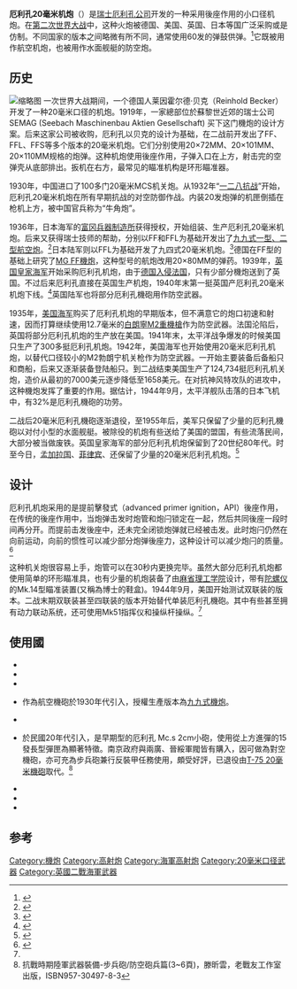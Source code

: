 {{noteTA
|G1=軍事
|G2=長度單位
|1=zh:厄利孔;zh-cn:厄利孔;zh-tw:奧瑞岡;zh-hk:歐瑞康;
|2=zh-cn:马岛战争;zh-tw:福克蘭戰爭;zh-hk:福克蘭戰爭;zh-sg:福克兰战争;
|3=zh:氣動式;zh-hans:气动式;zh-hant:氣動式;zh-cn:气动式;zh-tw:瓦斯操作;zh-hk:氣動式;zh-mo:氣動式;
|4=zh-cn:数码;zh-tw:數位;zh-hk:數碼;
|5= zh-cn:计算机;zh-hk:電腦;zh-tw:電腦;
|6=zh-hans:幻影3型;zh-hant:幻象3型;
|7=zh-hant:導彈;zh-hans:导弹;zh-cn:导弹;zh-tw:飛彈;zh-hk:導彈;
}}
{{Infobox Weapon
|name=厄利孔20毫米机炮<br />Oerlikon 20 mm cannon
|image=File:20mm gun.jpg
|image_size=300px
|caption=一门安装在英国皇家海军军舰上的厄利孔20毫米机炮
|origin= {{flag|Switzerland}}
|type=[[機炮|機炮]]
<!-- Type selection -->
|is_ranged=yes
|is_artillery=yes
<!-- Service history -->
|service= 1940–现在
|used_by=
|wars=[[第二次世界大战|第二次世界大战]] 
<!-- Production history -->
|designer=莱因霍尔德·贝克
|design_date=1939
|manufacturer={{link-en|厄利孔公司|Oerlikon Contraves}}
|unit_cost=
|production_date=1940
|number= 
|variants=[[九九式機炮|九九式機炮]]、[[MG_FF機炮|MG FF機炮]]
<!-- General specifications -->
|spec_label=
|weight='''L70:''' 全重: {{convert|68.04|kg|lk=on}}
|length= 
|part_length='''L70:''' 整体: {{convert|2210|mm|abbr=on}}<br />炮管: {{convert|1400|mm|abbr=on}}<br />膛线: {{convert|1246|mm|abbr=on}}
|width=
|height=
|diameter=
|crew=
<!-- Ranged weapon specifications --> 
|cartridge='''L70:'''20×72 mm<br />'''L85:'''20×128 mm<br />20×101 mm
|barrels= 单管、双联装、四联装
|action=[[後座作用|後座作用]]
|rate='''L70:''' 连续射速: 每分钟450发 <br />实际: 每分钟320发<br />'''L85:'''连续射速: 每分钟900至1000发之间
|velocity='''L70:''' {{convert|820|m/s|abbr=on}}
|range=[[高爆弹|高爆弹]]<br />'''L70:''' {{Convert|914|m|yd|abbr=on}}
|max_range=45°时使用高爆弹<br />'''L70:''' {{Convert|4389|m|yd|abbr=on}}
|feed= 
|sights= 
<!-- Artillery specifications -->
|breech=
|recoil=
|carriage=
|elevation= -15°到 +90°
|traverse=360°<ref name="NAVWEAP1">[http://www.navweaps.com/Weapons/WNUS_2cm-70_mk234.htm "Switzerland Oerlikon 20 mm/70 (0.79") Mark 1"] {{Wayback|url=http://www.navweaps.com/Weapons/WNUS_2cm-70_mk234.htm |date=20150627193751 }}. NavWeaps.Com. 14 January 2011. Retrieved 24 September 2011.</ref><ref name="NAVWEAP2">[http://www.navweaps.com/Weapons/WNBR_2cm-85_GAM.htm "Britain 20 mm/85 (0.79") GAM-BO1"] {{Wayback|url=http://www.navweaps.com/Weapons/WNBR_2cm-85_GAM.htm |date=20160812220523 }}. NavWeaps.Com. 21 June 2008. Retrieved 23 October 2011.</ref>
}}

'''厄利孔20毫米机炮'''（{{lang-en|Oerlikon 20 mm cannon}}）是[[瑞士|瑞士]][[萊茵金屬防空系統|厄利孔公司]]开发的一种采用後座作用的小口径机炮。在[[第二次世界大战|第二次世界大战]]中，这种火炮被德国、美国、英国、日本等国广泛采购或是仿制。不同国家的版本之间略微有所不同，通常使用60发的弹鼓供弹。<ref>{{Cite web |url=http://www.forgottenweapons.com/oerlikon-20mm-manual/ |title=Oerlikon 20mm manual |access-date=2013-06-02 |archive-date=2020-11-14 |archive-url=https://web.archive.org/web/20201114183845/https://www.forgottenweapons.com/oerlikon-20mm-manual/ |dead-url=no }}</ref>它既被用作航空机炮，也被用作水面舰艇的防空炮。

==历史==
[[File:HMS_Dido_gun.jpg|缩略图]]
{{multiple image
|align= right
|width= 150
|footer = A twin Oerlikon gun mount from the Tribal-class destroyer (1936)
|image1= HMCS Haida Hamilton Ontario 13.jpg
|width1=
|caption1= 雙聯裝機砲座側視圖
|image2= HMCS Haida Hamilton Ontario 14.jpg
|width2=
|caption2=  雙聯裝機砲座後視圖
}}
一次世界大战期间，一个德国人莱因霍尔德·贝克（Reinhold Becker）开发了一种20毫米口径的机炮。1919年，一家總部位於蘇黎世近郊的瑞士公司SEMAG (Seebach Maschinenbau Aktien Gesellschaft) 买下这门機炮的设计方案。后来这家公司被{{link-en|厄利孔公司|Oerlikon Contraves}}收购，厄利孔以贝克的设计为基础，在二战前开发出了FF、FFL、FFS等多个版本的20毫米机炮。它们分别使用20×72MM、20×101MM、20×110MM规格的炮弹。这种机炮使用後座作用，子弹入口在上方，射击完的空弹壳从底部排出。扳机在右方，最常见的瞄准机构是环形瞄准器。

1930年，中国进口了100多门20毫米MCS机关炮。从1932年“[[一二八抗战|一二八抗战]]”开始，厄利孔20毫米机炮在所有早期抗战的对空防御作战。内装20发炮弹的机匣倒插在枪机上方，被中国官兵称为“牛角炮”。

1936年，日本海军的[[富冈兵器制造所|富冈兵器制造所]]获得授权，开始组装、生产厄利孔20毫米机炮。后来又获得瑞士技师的帮助，分别以FF和FFL为基础开发出了[[九九式機炮|九九式一型、二型航空炮]]。<ref>{{Cite web |url=http://www.afwing.com/intro/japan_ww2_gun/japan_ww2_gun-9.htm |title=旧日本陆海军航空枪炮发展史 |access-date=2013-06-02 |archive-date=2020-10-21 |archive-url=https://web.archive.org/web/20201021033933/http://www.afwing.com/intro/japan_ww2_gun/japan_ww2_gun-9.htm |dead-url=no }}</ref>日本陆军则以FFL为基础开发了九四式20毫米机炮。<ref>{{Cite web |url=https://afwing.com/weapon/japan-ww2-aircraftguns_4.html |title=旧日本陆海军航空枪炮发展史 |accessdate=2013-06-02 |archive-date=2014-01-15 |archive-url=https://web.archive.org/web/20140115092029/https://afwing.com/weapon/japan-ww2-aircraftguns_4.html |dead-url=yes }}</ref>德国在FF型的基础上研究了[[MG_FF機炮|MG FF機炮]]，这种型号的航炮改用20×80MM的弹药。1939年，[[英国皇家海军|英国皇家海军]]开始采购厄利孔机炮，由于[[法國戰役|德国入侵法国]]，只有少部分機炮送到了英国。不过后来厄利孔直接在英国生产机炮，1940年末第一挺英国产厄利孔20毫米机炮下线。<ref>{{Cite web |url=http://ww2db.com/weapon.php?q=188 |title=20 mm Oerlikon Anti-Aircraft Gun |access-date=2013-06-02 |archive-date=2021-01-16 |archive-url=https://web.archive.org/web/20210116111246/https://ww2db.com/weapon.php?q=188 |dead-url=no }}</ref>英国陆军也将部分厄利孔機砲用作防空武器。

1935年，[[美国海军|美国海军]]购买了厄利孔机炮的早期版本，但不满意它的炮口初速和射速，因而打算继续使用12.7毫米的[[白朗寧M2重機槍|白朗寧M2重機槍]]作为防空武器。法国沦陷后，英国将部分厄利孔机炮的生产放在美国。1941年末，太平洋战争爆发的时候美国只生产了300多挺厄利孔机炮。1942年，美国海军也开始使用20毫米厄利孔机炮，以替代口径较小的M2勃朗宁机关枪作为防空武器。一开始主要装备后备船只和商船，后来又逐渐装备登陆船只。到二战结束美国生产了124,734挺厄利孔机关炮，造价从最初的7000美元逐步降低至1658美元。在对抗神风特攻队的进攻中，这种機炮发挥了重要的作用。据估计，1944年9月，太平洋舰队击落的日本飞机中，有32%是厄利孔機砲的功劳。

二战后20毫米厄利孔機砲逐渐退役，至1955年后，美军只保留了少量的厄利孔機砲以对付小型的水面舰艇。被除役的机炮有些送给了美国的盟国，有些流落民间，大部分被当做废铁。英国皇家海军的部分厄利孔机炮保留到了20世纪80年代。时至今日，[[孟加拉国海军|孟加拉国]]、[[菲律宾海军|菲律宾]]、{{link-es|洪都拉斯海军|Fuerza Naval de Honduras|洪都拉斯}}还保留了少量的20毫米厄利孔机炮。<ref name="guns">{{Cite web |url=http://www.guns.com/2013/04/17/the-oerlikon-cannon-the-legendary-20mm-kamikaze-killer/?utm_source=rss&utm_medium=rss&utm_campaign=the-oerlikon-cannon-the-legendary-20mm-kamikaze-killer |title=The Oerlikon Cannon: The legendary 20mm Kamikaze killer |access-date=2013-06-03 |archive-url=https://web.archive.org/web/20140201192753/http://www.guns.com/2013/04/17/the-oerlikon-cannon-the-legendary-20mm-kamikaze-killer/?utm_source=rss&utm_medium=rss&utm_campaign=the-oerlikon-cannon-the-legendary-20mm-kamikaze-killer |archive-date=2014-02-01 |dead-url=yes }}</ref>

== 设计 ==
厄利孔机炮采用的是提前擊發式（advanced primer ignition，API）後座作用，在传统的後座作用中，当炮弹击发时炮管和炮闩锁定在一起，然后共同後座一段时间再分开。而提前击发後座中，还未完全闭锁炮弹就已经被击发。此时炮闩仍然在向前运动，向前的惯性可以减少部分炮弹後座力，这种设计可以减少炮闩的质量。<ref>{{Cite web |url=http://www.quarry.nildram.co.uk/apib.html |title=OF OERLIKONS AND OTHER THINGS |accessdate=2013-06-04 |archive-date=2009-04-24 |archive-url=https://web.archive.org/web/20090424112840/http://www.quarry.nildram.co.uk/apib.html |dead-url=yes }}</ref>

这种机关炮很容易上手，炮管可以在30秒内更换完毕。虽然大部分厄利孔机炮都使用简单的环形瞄准具，也有少量的机炮装备了由[[麻省理工学院|麻省理工学院]]设计，带有[[陀螺仪|陀螺仪]]的Mk.14型瞄准装置(又稱為博士的鞋盒)。1944年9月，美国开始测试双联装的版本。二战末期双联装甚至四联装的版本开始替代单装厄利孔機砲。其中有些甚至拥有动力联动系统，还可使用Mk51指挥仪和操纵杆操纵。<ref name="guns"/>

== 使用國 ==
*{{SWI}}
*{{GER}}
*{{USA}}
*{{JPN}} 作為航空機砲於1930年代引入，授權生產版本為[[九九式機炮|九九式機炮]]。
*{{UK}}
*{{ROC}} 於民國20年代引入，是早期型的厄利孔 Mc.s 2cm小砲，使用從上方進彈的15發長型彈匣為顯著特徵。南京政府與兩廣、晉綏軍閥皆有購入，因可做為對空機砲，亦可充為步兵砲兼行反裝甲任務使用，頗受好評，已退役由[[T-75_20毫米機砲|T-75 20毫米機砲]]取代。<ref>抗戰時期陸軍武器裝備-步兵砲/防空砲兵篇(3~6頁)，滕昕雲，老戰友工作室出版，ISBN957-30497-8-3</ref>
*{{BAN}}
*{{PHI}}
*{{HON}}

==参考==
{{Commons|Oerlikon 20mm}}
{{reflist}}

{{二戰英國海軍武器}}
{{二戰美國海軍武器}}
{{先進底火引燃反沖式槍械}}

[[Category:機炮|Category:機炮]]
[[Category:高射炮|Category:高射炮]]
[[Category:海軍高射炮|Category:海軍高射炮]]
[[Category:20毫米口径武器|Category:20毫米口径武器]]
[[Category:英國二戰海軍武器|Category:英國二戰海軍武器]]